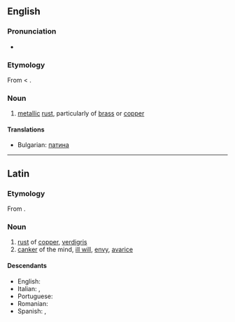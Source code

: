 ==English==
===Pronunciation===
* {{IPA|/i:ˈru:goʊ/|/ɪˈru:goʊ/|/aɪˈru:goʊ/}}
===Etymology===
From {{etyl|la}} {{term|aerugo|aerūgō|lang=la}} < {{term|aes|aes|copper, bronze, brass|lang=la}}.

===Noun===
{{en-noun|-}}

# [[metal]]lic [[rust]], particularly of [[brass]] or [[copper]]

====Translations====
* Bulgarian: [[патина]]

----

==Latin==

===Etymology===
From {{term|aes|aes|copper, bronze, brass|lang=la}}.

===Noun===
{{infl|la|noun}}

# [[rust]] of [[copper]], [[verdigris]]
# [[canker]] of the mind, [[ill will]], [[envy]], [[avarice]]

====Descendants====
* English: {{l|en|aerugo}}
* Italian: {{l|it|ruggine}}, {{l|it|rogna}}
* Portuguese: {{l|pt|aerugita}}
* Romanian: {{l|ro|rugină}}
* Spanish: {{l|es|orín}}, {{l|es|roña}}